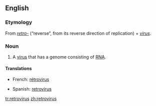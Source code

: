 {{see|rétrovirus}}
==English==
{{wikipedia}}

===Etymology===
From ''[[retro-]]'' (“reverse”, from its reverse direction of replication) + ''[[virus]]''.

===Noun===
{{en-noun|retroviruses}}

# {{virology}} A [[virus]] that has a genome consisting of [[RNA]].

====Translations====
{{trans-top|virus with a genome consisting of RNA}}
*French: [[rétrovirus]]
{{trans-mid}}
*Spanish: [[retrovirus]]
{{trans-bottom}}

[[tr:retrovirus]]
[[zh:retrovirus]]